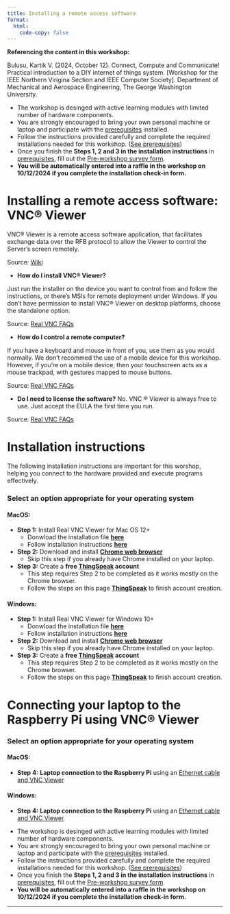 ```yaml
---
title: Installing a remote access software
format:
  html:
    code-copy: false
---
```

<html>
<head>
    <style>
        body {
            -webkit-user-select: none; /* Safari */
            -moz-user-select: none; /* Firefox */
            -ms-user-select: none; /* IE10+/Edge */
            user-select: none; /* Standard */
        }
    </style>
</head>
<body>

:::{.callout-important}
**Referencing the content in this workshop:**

Bulusu, Kartik V. (2024, October 12). Connect, Compute and Communicate! Practical introduction to a DIY internet of things system. [Workshop for the IEEE Northern Virigina Section and IEEE Computer Society]. Department of Mechanical and Aerospace Engineering, The George Washington University.
:::


:::{.callout-important}
- The workshop is desinged with active learning modules with limited number of hardware components. 
- You are strongly encouraged to bring your own personal machine or laptop and participate with the [prerequisites](install-editor.qmd) installed.
 - Follow the instructions provided carefully and complete the required installations needed for this workshop. ([See prerequisites](install-editor.qmd))
 - Once you finish the **Steps 1, 2 and 3 in the installation instructions** in [prerequisites](install-editor.qmd), fill out the [Pre-workshop survey form](https://tinyurl.com/yrkacfd9). 
 - **You will be automatically entered into a raffle in the workshop on 10/12/2024 if you complete the installation check-in form.**
:::

# Installing a remote access software: VNC&reg; Viewer

VNC&reg; Viewer is a remote access software application, that facilitates exchange data over the RFB protocol to allow the Viewer to control the Server's screen remotely.

Source: [Wiki](https://en.wikipedia.org/wiki/RealVNC)

<!-- <small>*Running your First Program*</small> -->

 - **How do I install VNC&reg; Viewer?**

Just run the installer on the device you want to control from and follow the instructions, or there’s MSIs for remote deployment under Windows. If you don’t have permission to install VNC® Viewer on desktop platforms, choose the standalone option.

Source: [Real VNC FAQs](https://www.realvnc.com/en/connect/download/viewer/?lai_vid=1jMrlad4GSrl&lai_sr=10-14&lai_sl=l&lai_p=1)

- **How do I control a remote computer?**

If you have a keyboard and mouse in front of you, use them as you would normally. We don't recommed the use of a mobile device for this workshop. However, if you’re on a mobile device, then your touchscreen acts as a mouse trackpad, with gestures mapped to mouse buttons. 

Source: [Real VNC FAQs](https://www.realvnc.com/en/connect/download/viewer/?lai_vid=1jMrlad4GSrl&lai_sr=10-14&lai_sl=l&lai_p=1)

- **Do I need to license the software?**
No. VNC &reg; Viewer is always free to use. Just accept the EULA the first time you run.

Source: [Real VNC FAQs](https://www.realvnc.com/en/connect/download/viewer/?lai_vid=1jMrlad4GSrl&lai_sr=10-14&lai_sl=l&lai_p=1)


<!-- ## *What is an Editor?*

In the world of programming, an editor is more than just a text processor. It's your creative workspace where you bring your code to life. Here are some key aspects of code editors:

- **Text Editing**: At its core, an editor allows you to write, edit, and organize code in various programming languages. It provides features like syntax highlighting, auto-indentation, and code completion to enhance your coding experience.

- **Code Execution**: Some editors, like Jupyter Notebook, not only allow you to write code but also execute it in an interactive and step-by-step manner. This is especially useful for data analysis and experimentation.

- **Extensions and Plugins**: Code editors are highly customizable. You can enhance their functionality by installing extensions or plugins tailored to your needs. For example, you can add Python-specific tools or themes to make your editor visually appealing.

- **Integrated Development Environments (IDEs)**: Some editors, such as Visual Studio Code (VS Code), go beyond text editing and offer a complete integrated development environment with debugging capabilities, version control integration, and more.

- **Collaboration**: Many editors support collaborative coding, allowing multiple programmers to work on the same codebase simultaneously, which is crucial for group projects.

<!-- In your CSCI1010 class, you'll use a combination of Anaconda, Jupyter, and VS Code:

- **Anaconda**: Anaconda is a Python distribution that simplifies package management and environment setup. It's particularly valuable for data science projects, as it comes with a wide array of pre-installed libraries and tools.

- **Jupyter**: Jupyter Notebook is an interactive environment that enables you to create and share documents containing live code, equations, visualizations, and narrative text. It's an excellent choice for data analysis and presenting your findings.

- **VS Code**: Visual Studio Code (VS Code) is a versatile code editor that supports multiple programming languages and offers a rich ecosystem of extensions. Its user-friendly interface and powerful features make it a great choice for general programming tasks. --> 


# Installation instructions 
The following installation instructions are important for this worshop, helping you connect to the hardware provided and execute programs effectively. 
<!-- will help you throughout this workshop, helping you write, execute, and code effectively. Select the appropriate option for your operating system, follow the installation instructions, and dive into the world of coding with confidence! -->


### **Select an option appropriate for your operating system**
<!-- <div id="steps"></div> -->

#### **MacOS:**

<!-- - **Step 1**: [Install Anaconda for Mac](anaconda-mac.qmd) -->

- **Step 1:** Install Real VNC Viewer for Mac OS 12+
  - Donwload the installation file **[here](/downloads/VNC-Viewer-7.12.1-MacOSX-universal.dmg)**
  - Follow installation instructions **[here](realvnc-mac.qmd)**

- **Step 2:** Download and install **[Chrome web browser](https://www.google.com/chrome/browser-tools/)**
  - Skip this step if you already have Chrome installed on your laptop.

- **Step 3:** Create a **free [ThingSpeak](https://thingspeak.com/login?skipSSOCheck=true) account**
  - This step requires Step 2 to be completed as it works mostly on the Chrome browser.
  - Follow the steps on this page [**ThingSpeak**](thingspeak.qmd) to finish account creation.

<!-- - **Step 4:** **Laptop connection to the Raspberry Pi** using an [Ethernet cable and VNC Viewer](realvnc-mac-connect.qmd) -->

<!-- - **Step 5:** [Install Python and Jupyter without Anaconda](python3-mac.qmd) -->

#### **Windows:**

<!-- - **Step 1**: [Install Anaconda for Windows](anaconda-windows.qmd) -->

- **Step 1:** Install Real VNC Viewer for Windows 10+
  - Donwload the installation file **[here](/downloads/VNC-Viewer-7.12.1-Windows.exe)**
  - Follow installation instructions **[here](realvnc-windows.qmd)**

- **Step 2:** Download and install **[Chrome web browser](https://www.google.com/chrome/browser-tools/)**
  - Skip this step if you already have Chrome installed on your laptop.

- **Step 3:** Create a **free [ThingSpeak](https://thingspeak.com/login?skipSSOCheck=true) account**
  - This step requires Step 2 to be completed as it works mostly on the Chrome browser.
  - Follow the steps on this page [**ThingSpeak**](thingspeak.qmd) to finish account creation.

<!-- - **Step 4:** **Laptop connection to the Raspberry Pi** using an [Ethernet cable and VNC Viewer](realvnc-windows-connect.qmd) -->



# Connecting your laptop to the Raspberry Pi using VNC&reg; Viewer

### **Select an option appropriate for your operating system**
<!-- <div id="steps"></div> -->

#### **MacOS:**
- **Step 4:** **Laptop connection to the Raspberry Pi** using an [Ethernet cable and VNC Viewer](realvnc-mac-connect.qmd)

#### **Windows:**

- **Step 4:** **Laptop connection to the Raspberry Pi** using an [Ethernet cable and VNC Viewer](realvnc-windows-connect.qmd)




<!-- - **Step 5:** [Install Python and Jupyter without Anaconda](python3-windows.qmd) -->

<!-- Choose the option that best suits your needs and follow the respective installation instructions. -->

<!-- Once you have an editor installed, you can start writing and running your code. Happy coding! -->

:::{.callout-important}
- The workshop is desinged with active learning modules with limited number of hardware components. 
- You are strongly encouraged to bring your own personal machine or laptop and participate with the [prerequisites](install-editor.qmd) installed.
 - Follow the instructions provided carefully and complete the required installations needed for this workshop. ([See prerequisites](install-editor.qmd))
 - Once you finish the **Steps 1, 2 and 3 in the installation instructions** in [prerequisites](install-editor.qmd), fill out the [Pre-workshop survey form](https://tinyurl.com/yrkacfd9). 
 - **You will be automatically entered into a raffle in the workshop on 10/12/2024 if you complete the installation check-in form.**
:::


---

<!-- <small><small>*Content on this webpage was partially generated using ChatGPT.*</small></small> -->

<!-- <br>
<footer>
  <p><small><small><small><small>This is a Quarto website. To learn more about Quarto websites visit <https://quarto.org/docs/websites>.<br>
  Author: Kartik Bulusu<br>
  Contact: <a href="mailto:bulusu@gwu.edu">bulusu</a><br>
  &copy; 2024 All rights reserved</small></small></small></small></p>
</footer> -->
